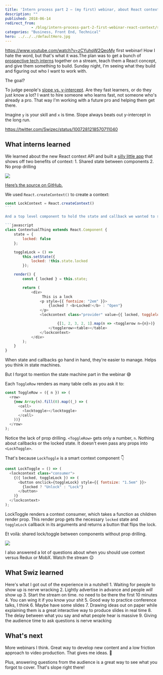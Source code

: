 ```yaml
---
title: 'Intern process part 2 – (my first) webinar, about React context'
description: ""
published: 2018-06-14
redirect_from: 
            - /blog/intern-process-part-2-first-webinar-react-context/swizec/8458
categories: "Business, Front End, Technical"
hero: ../../../defaultHero.jpg
---
```


<https://www.youtube.com/watch?v=zCYuhqW2QeoMy> first webinar! How I hate the word, but that's what it was.The plan was to get a bunch of [prospective tech interns](https://swizec.com/blog/tech-intern-job/swizec/8454) together on a stream, teach them a React concept, and give them something to build. Sunday night, I'm seeing what they build and figuring out who I want to work with.

The goal?

To judge people's [slope vs. y-intercept](http://qr.ae/TUphry). Are they fast learners, or do they just know a lot? I want to hire someone who learns fast, not someone who's already a pro. That way I'm working with a future pro and helping them get there.

Imagine `y` is your skill and `x` is time. Slope always beats out y-intercept in the long run.

<https://twitter.com/Swizec/status/1007281218570711040>

## What interns learned

We learned about the new React context API and built a [silly little app](https://swizec.github.io/react-context-example/) that shows off two benefits of context: 1. Shared state between components 2. No prop drilling

[![](./img/blog-wp-content-uploads-2018-06-context-app.gif)](https://swizec.github.io/react-context-example/)

[Here’s the source on GitHub.](https://github.com/Swizec/react-context-example)

We used `React.createContext()` to create a context:

````javascript
const LockContext = React.createContext()
```

And a top level component to hold the state and callback we wanted to share. It's like a Redux or MobX store, you want your state and your callbacks to travel together.

```javascript
class ContextualThing extends React.Component {
    state = {
        locked: false
    };

    toggleLock = () =>
        this.setState({
            locked: !this.state.locked
        });

    render() {
        const { locked } = this.state;

        return (
            <div>
                 This is a lock
                <p style={{ fontsize: "2em" }}>
                    {locked ? <b>Locked!</b> : "Open"}
                </p>
                <lockcontext class="provider" value={{ locked, togglelock: this.togglelock }}>

                        {[1, 2, 3, 2, 1].map(n => <togglerow n={n}>)}
                    </togglerow><table></table>
                </lockcontext>
            </div>
        );
    }
}
````

When state and callbacks go hand in hand, they're easier to manage. Helps you think in state machines.

But I forgot to mention the state machine part in the webinar 😅

Each `ToggleRow` renders as many table cells as you ask it to:

```javascript
const ToggleRow = ({ n }) => (
  <row>
    {new Array(n).fill(0).map((_) => (
      <cell>
        <locktoggle></locktoggle>
      </cell>
    ))}
  </row>
);
```

Notice the lack of prop drilling. `<ToggleRow>` gets only a number, `n`. Nothing about callbacks or the locked state. It doesn't even pass any props into `<LockToggle>`.

That's because `LockToggle` is a smart context component 👇

```javascript
const LockToggle = () => (
  <lockcontext class="consumer">
    {({ locked, toggleLock }) => (
      <button onclick={toggleLock} style={{ fontsize: "1.5em" }}>
        {locked ? "Unlock" : "Lock"}
      </button>
    )}
  </lockcontext>
);
```

LockToggle renders a context consumer, which takes a function as children render prop. This render prop gets the necessary `locked` state and `toggleLock` callback in its arguments and returns a button that flips the lock.

Et voilà: shared lock/toggle between components without prop drilling.

![](./img/media-krhB8ydCQiYZq-giphy.gif)

I also answered a lot of questions about when you should use context versus Redux or MobX. Watch the stream 😉

## What Swiz learned

Here's what I got out of the experience in a nutshell 1. Waiting for people to show up is nerve wracking 2. Lightly advertise in advance and people _will_ show up 3. Start the stream on time. no need to be there the first 10 minutes 4. You can wing it if you know your shit 5. Good way to practice conference talks, I think 6. Maybe have some slides 7. Drawing ideas out on paper while explaining them is a great interactive way to produce slides in real time 8. The delay between what you say and what people hear is massive 9. Giving the audience time to ask questions is nerve wracking

## What's next

More webinars I think. Great way to develop new content and a low friction approach to video production. That gives me ideas. 🤔

Plus, answering questions from the audience is a great way to see what you forgot to cover. That's slope right there!
